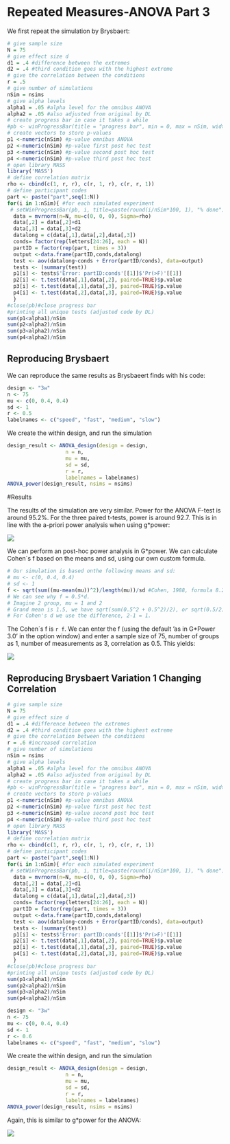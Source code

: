 # Repeated Measures-ANOVA Part 3

We first repeat the simulation by Brysbaert:

```r
# give sample size
N = 75
# give effect size d
d1 = .4 #difference between the extremes
d2 = .4 #third condition goes with the highest extreme
# give the correlation between the conditions
r = .5
# give number of simulations
nSim = nsims
# give alpha levels
alpha1 = .05 #alpha level for the omnibus ANOVA
alpha2 = .05 #also adjusted from original by DL
# create progress bar in case it takes a while
#pb <- winProgressBar(title = "progress bar", min = 0, max = nSim, width = 300)
# create vectors to store p-values
p1 <-numeric(nSim) #p-value omnibus ANOVA
p2 <-numeric(nSim) #p-value first post hoc test
p3 <-numeric(nSim) #p-value second post hoc test
p4 <-numeric(nSim) #p-value third post hoc test
# open library MASS
library('MASS')
# define correlation matrix
rho <- cbind(c(1, r, r), c(r, 1, r), c(r, r, 1))
# define participant codes
part <- paste("part",seq(1:N))
for(i in 1:nSim){ #for each simulated experiment
 # setWinProgressBar(pb, i, title=paste(round(i/nSim*100, 1), "% done"))
  data = mvrnorm(n=N, mu=c(0, 0, 0), Sigma=rho)
  data[,2] = data[,2]+d1
  data[,3] = data[,3]+d2
  datalong = c(data[,1],data[,2],data[,3])
  conds= factor(rep(letters[24:26], each = N))
  partID = factor(rep(part, times = 3))
  output <-data.frame(partID,conds,datalong)
  test <- aov(datalong~conds + Error(partID/conds), data=output)
  tests <- (summary(test))
  p1[i] <- tests$'Error: partID:conds'[[1]]$'Pr(>F)'[[1]]
  p2[i] <- t.test(data[,1],data[,2], paired=TRUE)$p.value
  p3[i] <- t.test(data[,1],data[,3], paired=TRUE)$p.value
  p4[i] <- t.test(data[,2],data[,3], paired=TRUE)$p.value
  }
#close(pb)#close progress bar
#printing all unique tests (adjusted code by DL)
sum(p1<alpha1)/nSim
sum(p2<alpha2)/nSim
sum(p3<alpha2)/nSim
sum(p4<alpha2)/nSim
```


## Reproducing Brysbaert

We can reproduce the same results as Brysbaeert finds with his code: 


```r
design <- "3w"
n <- 75
mu <- c(0, 0.4, 0.4)
sd <- 1
r <- 0.5
labelnames <- c("speed", "fast", "medium", "slow")
```
We create the within design, and run the simulation

```r
design_result <- ANOVA_design(design = design,
                   n = n, 
                   mu = mu, 
                   sd = sd, 
                   r = r, 
                   labelnames = labelnames)
ANOVA_power(design_result, nsims = nsims)
```

#Results

The results of the simulation are very similar. Power for the ANOVA *F*-test is around 95.2%. For the three paired t-tests, power is around 92.7. This is in line with the a-priori power analysis when using g*power:

![](screenshots/gpower_2.png)

We can perform an post-hoc power analysis in G*power. We can calculate Cohen´s f based on the means and sd, using our own custom formula. 

```r
# Our simulation is based onthe following means and sd:
# mu <- c(0, 0.4, 0.4)
# sd <- 1
f <- sqrt(sum((mu-mean(mu))^2)/length(mu))/sd #Cohen, 1988, formula 8.2.1 and 8.2.2
# We can see why f = 0.5*d. 
# Imagine 2 group, mu = 1 and 2
# Grand mean is 1.5, we have sqrt(sum(0.5^2 + 0.5^2)/2), or sqrt(0.5/2), = 0.5. 
# For Cohen's d we use the difference, 2-1 = 1. 
```

The Cohen´s f is `r f`. We can enter the f (using the default 'as in G*Power 3.0' in the option window) and enter a sample size of 75, number of groups as 1, number of measurements as 3, correlation as 0.5. This yields: 

![](screenshots/gpower_3.png)


## Reproducing Brysbaert Variation 1 Changing Correlation

```r
# give sample size
N = 75
# give effect size d
d1 = .4 #difference between the extremes
d2 = .4 #third condition goes with the highest extreme
# give the correlation between the conditions
r = .6 #increased correlation
# give number of simulations
nSim = nsims
# give alpha levels
alpha1 = .05 #alpha level for the omnibus ANOVA
alpha2 = .05 #also adjusted from original by DL
# create progress bar in case it takes a while
#pb <- winProgressBar(title = "progress bar", min = 0, max = nSim, width = 300)
# create vectors to store p-values
p1 <-numeric(nSim) #p-value omnibus ANOVA
p2 <-numeric(nSim) #p-value first post hoc test
p3 <-numeric(nSim) #p-value second post hoc test
p4 <-numeric(nSim) #p-value third post hoc test
# open library MASS
library('MASS')
# define correlation matrix
rho <- cbind(c(1, r, r), c(r, 1, r), c(r, r, 1))
# define participant codes
part <- paste("part",seq(1:N))
for(i in 1:nSim){ #for each simulated experiment
 # setWinProgressBar(pb, i, title=paste(round(i/nSim*100, 1), "% done"))
  data = mvrnorm(n=N, mu=c(0, 0, 0), Sigma=rho)
  data[,2] = data[,2]+d1
  data[,3] = data[,3]+d2
  datalong = c(data[,1],data[,2],data[,3])
  conds= factor(rep(letters[24:26], each = N))
  partID = factor(rep(part, times = 3))
  output <-data.frame(partID,conds,datalong)
  test <- aov(datalong~conds + Error(partID/conds), data=output)
  tests <- (summary(test))
  p1[i] <- tests$'Error: partID:conds'[[1]]$'Pr(>F)'[[1]]
  p2[i] <- t.test(data[,1],data[,2], paired=TRUE)$p.value
  p3[i] <- t.test(data[,1],data[,3], paired=TRUE)$p.value
  p4[i] <- t.test(data[,2],data[,3], paired=TRUE)$p.value
  }
#close(pb)#close progress bar
#printing all unique tests (adjusted code by DL)
sum(p1<alpha1)/nSim
sum(p2<alpha2)/nSim
sum(p3<alpha2)/nSim
sum(p4<alpha2)/nSim
```

```r
design <- "3w"
n <- 75
mu <- c(0, 0.4, 0.4)
sd <- 1
r <- 0.6
labelnames <- c("speed", "fast", "medium", "slow")
```
We create the within design, and run the simulation

```r
design_result <- ANOVA_design(design = design,
                   n = n, 
                   mu = mu, 
                   sd = sd, 
                   r = r, 
                   labelnames = labelnames)
ANOVA_power(design_result, nsims = nsims)
```

Again, this is similar to g*power for the ANOVA:

![](screenshots/gpower_4.png)